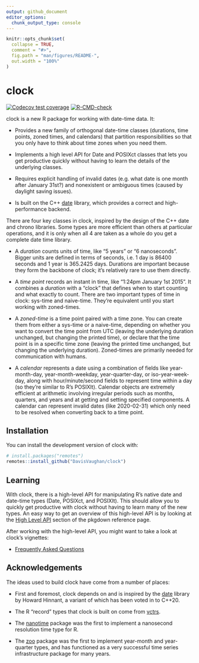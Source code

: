```yaml
---
output: github_document
editor_options: 
  chunk_output_type: console
---
```


<!-- README.md is generated from README.Rmd. Please edit that file -->

```r
knitr::opts_chunk$set(
  collapse = TRUE,
  comment = "#>",
  fig.path = "man/figures/README-",
  out.width = "100%"
)
```

# clock

<!-- badges: start -->
[![Codecov test coverage](https://codecov.io/gh/DavisVaughan/clock/branch/master/graph/badge.svg)](https://codecov.io/gh/DavisVaughan/clock?branch=master)
[![R-CMD-check](https://github.com/DavisVaughan/clock/workflows/R-CMD-check/badge.svg)](https://github.com/DavisVaughan/clock/actions)
<!-- badges: end -->

clock is a new R package for working with date-time data. It:

- Provides a new family of orthogonal date-time classes (durations, time points, zoned times, and calendars) that partition responsibilities so that you only have to think about time zones when you need them.

- Implements a high level API for Date and POSIXct classes that lets you get productive quickly without having to learn the details of the underlying classes.

- Requires explicit handling of invalid dates (e.g. what date is one month after January 31st?) and nonexistent or ambiguous times (caused by daylight saving issues).

- Is built on the C++ [date](https://github.com/HowardHinnant/date) library, which provides a correct and high-performance backend.

There are four key classes in clock, inspired by the design of the C++ date and chrono libraries. Some types are more efficient than others at particular operations, and it is only when all 4 are taken as a whole do you get a complete date time library.

- A _duration_ counts units of time, like “5 years” or “6 nanoseconds”. Bigger units are defined in terms of seconds, i.e. 1 day is 86400 seconds and 1 year is 365.2425 days. Durations are important because they form the backbone of clock; it’s relatively rare to use them directly.

- A _time point_ records an instant in time, like “1:24pm January 1st 2015”. It combines a _duration_ with a “clock” that defines when to start counting and what exactly to count. There are two important types of time in clock: sys-time and naive-time. They’re equivalent until you start working with zoned-times.

- A _zoned-time_ is a time point paired with a time zone. You can create them from either a sys-time or a naive-time, depending on whether you want to convert the time point from UTC (leaving the underlying duration unchanged, but changing the printed time), or declare that the time point is in a specific time zone (leaving the printed time unchanged, but changing the underlying duration). Zoned-times are primarily needed for communication with humans.

- A _calendar_ represents a date using a combination of fields like year-month-day, year-month-weekday, year-quarter-day, or iso-year-week-day, along with hour/minute/second fields to represent time within a day (so they’re similar to R’s POSIXlt). Calendar objects are extremely efficient at arithmetic involving irregular periods such as months, quarters, and years and at getting and setting specified components. A calendar can represent invalid dates (like 2020-02-31) which only need to be resolved when converting back to a time point.

## Installation

You can install the development version of clock with:

``` r
# install.packages("remotes")
remotes::install_github("DavisVaughan/clock")
```

## Learning

With clock, there is a high-level API for manipulating R's native date and date-time types (Date, POSIXct, and POSIXlt). This should allow you to quickly get productive with clock without having to learn many of the new types. An easy way to get an overview of this high-level API is by looking at the [High Level API](https://davisvaughan.github.io/clock/reference/index.html#section-high-level-api) section of the pkgdown reference page.

After working with the high-level API, you might want to take a look at clock's vignettes:

- [Frequently Asked Questions](https://davisvaughan.github.io/clock/articles/faq.html)

## Acknowledgements

The ideas used to build clock have come from a number of places:

- First and foremost, clock depends on and is inspired by the [date](https://github.com/HowardHinnant/date) library by Howard Hinnant, a variant of which has been voted in to C++20.

- The R "record" types that clock is built on come from [vctrs](https://github.com/r-lib/vctrs).

- The [nanotime](https://github.com/eddelbuettel/nanotime) package was the first to implement a nanosecond resolution time type for R.

- The [zoo](https://cran.r-project.org/web/packages/zoo/index.html) package was the first to implement year-month and year-quarter types, and has functioned as a very successful time series infrastructure package for many years.

